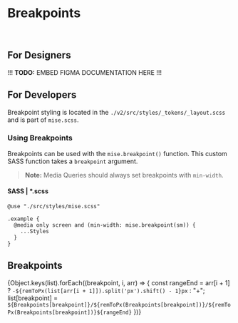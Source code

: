 



<Meta
  title="Tokens/Layout/Breakpoints"
  parameters={{...tokenParams}}
/>

# Breakpoints

<br/>

## For Designers

!!! **TODO:** EMBED FIGMA DOCUMENTATION HERE !!!

## For Developers

Breakpoint styling is located in the `./v2/src/styles/_tokens/_layout.scss` and is part of `mise.scss`.

### Using Breakpoints

Breakpoints can be used with the `mise.breakpoint()` function. This custom SASS function takes a `breakpoint` argument.

> **Note:** Media Queries should always set breakpoints with `min-width`.

#### SASS | *.scss

```
@use "./src/styles/mise.scss"

.example {
  @media only screen and (min-width: mise.breakpoint(sm)) {
    ...Styles
  }
}
```

## Breakpoints


{Object.keys(list).forEach((breakpoint, i, arr) => {
  const rangeEnd = arr[i + 1] ? `-${remToPx(list[arr[i + 1]]).split('px').shift() - 1}px` : "+";
  list[breakpoint] = `${Breakpoints[breakpoint]}/${remToPx(Breakpoints[breakpoint])}/${remToPx(Breakpoints[breakpoint])}${rangeEnd}`
})}

<KeyValuePreview keyLabel="Level" valueLabel="Width" list={list} />
